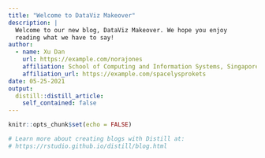```yaml
---
title: "Welcome to DataViz Makeover"
description: |
  Welcome to our new blog, DataViz Makeover. We hope you enjoy 
  reading what we have to say!
author:
  - name: Xu Dan  
    url: https://example.com/norajones
    affiliation: School of Computing and Information Systems, Singapore Management University
    affiliation_url: https://example.com/spacelysprokets
date: 05-25-2021
output:
  distill::distill_article:
    self_contained: false
---
```


```r
knitr::opts_chunk$set(echo = FALSE)

# Learn more about creating blogs with Distill at:
# https://rstudio.github.io/distill/blog.html

```



